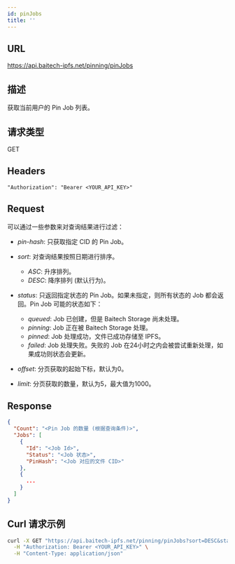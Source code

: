 ```yaml
---
id: pinJobs
title: ''
---
```


## URL
https://api.baitech-ipfs.net/pinning/pinJobs

## 描述
获取当前用户的 Pin Job 列表。

## 请求类型
GET

## Headers
```
"Authorization": "Bearer <YOUR_API_KEY>"
```

## Request

可以通过一些参数来对查询结果进行过滤：

- *pin-hash*: 只获取指定 CID 的 Pin Job。
- *sort*: 对查询结果按照日期进行排序。
  - *ASC*: 升序排列。
  - *DESC*: 降序排列 (默认行为)。
- *status*: 只返回指定状态的 Pin Job。如果未指定，则所有状态的 Job 都会返回。Pin Job 可能的状态如下：
  - *queued*: Job 已创建，但是 Baitech Storage 尚未处理。
  - *pinning*: Job 正在被 Baitech Storage 处理。
  - *pinned*: Job 处理成功，文件已成功存储至 IPFS。
  - *failed*: Job 处理失败。失败的 Job 在24小时之内会被尝试重新处理，如果成功则状态会更新。

- *offset*: 分页获取的起始下标，默认为0。
- *limit*: 分页获取的数量，默认为5，最大值为1000。


## Response
```json
{
  "Count": "<Pin Job 的数量 (根据查询条件)>",
  "Jobs": [
    {
      "Id": "<Job Id>",
      "Status": "<Job 状态>",
      "PinHash": "<Job 对应的文件 CID>"
    },
    {
      ...
    }
  ]
}
```

## Curl 请求示例
```sh
curl -X GET "https://api.baitech-ipfs.net/pinning/pinJobs?sort=DESC&status=queued&offset=0&limit=10" \
  -H "Authorization: Bearer <YOUR_API_KEY>" \
  -H "Content-Type: application/json"
```
